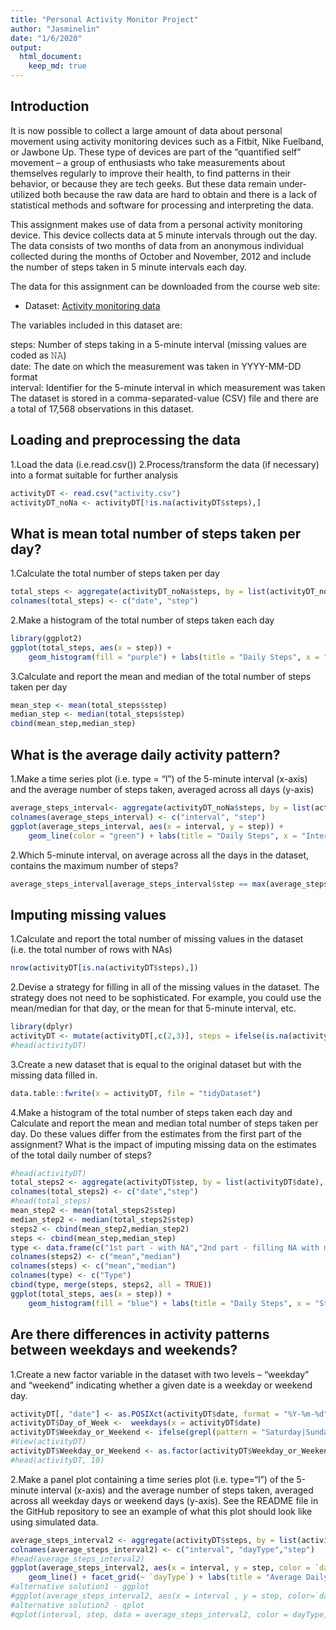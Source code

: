 ```yaml
---
title: "Personal Activity Monitor Project"
author: "Jasminelin"
date: "1/6/2020"
output:
  html_document:
    keep_md: true
---
```


## Introduction
It is now possible to collect a large amount of data about personal movement using activity monitoring devices such as a Fitbit, Nike Fuelband, or Jawbone Up. These type of devices are part of the “quantified self” movement – a group of enthusiasts who take measurements about themselves regularly to improve their health, to find patterns in their behavior, or because they are tech geeks. But these data remain under-utilized both because the raw data are hard to obtain and there is a lack of statistical methods and software for processing and interpreting the data.

This assignment makes use of data from a personal activity monitoring device. This device collects data at 5 minute intervals through out the day. The data consists of two months of data from an anonymous individual collected during the months of October and November, 2012 and include the number of steps taken in 5 minute intervals each day.

The data for this assignment can be downloaded from the course web site:

* Dataset: [Activity monitoring data](https://d396qusza40orc.cloudfront.net/repdata%2Fdata%2Factivity.zip) 

The variables included in this dataset are:

steps: Number of steps taking in a 5-minute interval (missing values are coded as 𝙽𝙰) </br>
date: The date on which the measurement was taken in YYYY-MM-DD format </br>
interval: Identifier for the 5-minute interval in which measurement was taken </br>
The dataset is stored in a comma-separated-value (CSV) file and there are a total of 17,568 observations in this dataset. 

## Loading and preprocessing the data
1.Load the data (i.e.read.csv())
2.Process/transform the data (if necessary) into a format suitable for further analysis
```r
activityDT <- read.csv("activity.csv")
activityDT_noNa <- activityDT[!is.na(activityDT$steps),]
```

## What is mean total number of steps taken per day?
1.Calculate the total number of steps taken per day
```r
total_steps <- aggregate(activityDT_noNa$steps, by = list(activityDT_noNa$date), FUN = sum)
colnames(total_steps) <- c("date", "step")
```
2.Make a histogram of the total number of steps taken each day
```r
library(ggplot2)
ggplot(total_steps, aes(x = step)) +
    geom_histogram(fill = "purple") + labs(title = "Daily Steps", x = "Steps", y = "Frequency")
```
3.Calculate and report the mean and median of the total number of steps taken per day
```r
mean_step <- mean(total_steps$step)
median_step <- median(total_steps$step)
cbind(mean_step,median_step)
```
## What is the average daily activity pattern?
1.Make a time series plot (i.e. type = "l") of the 5-minute interval (x-axis) and the average number of steps taken, averaged across all days (y-axis)
```r
average_steps_interval<- aggregate(activityDT_noNa$steps, by = list(activityDT_noNa$interval), FUN = mean,)
colnames(average_steps_interval) <- c("interval", "step")
ggplot(average_steps_interval, aes(x = interval, y = step)) +
    geom_line(color = "green") + labs(title = "Daily Steps", x = "Interval", y = "Average steps per day")
```
2.Which 5-minute interval, on average across all the days in the dataset, contains the maximum number of steps?
```r
average_steps_interval[average_steps_interval$step == max(average_steps_interval$step), 1]
```

## Imputing missing values
1.Calculate and report the total number of missing values in the dataset (i.e. the total number of rows with NAs)
```r
nrow(activityDT[is.na(activityDT$steps),])
```
2.Devise a strategy for filling in all of the missing values in the dataset. The strategy does not need to be sophisticated. For example, you could use the mean/median for that day, or the mean for that 5-minute interval, etc.
```r
library(dplyr)
activityDT <- mutate(activityDT[,c(2,3)], steps = ifelse(is.na(activityDT$steps), aggregate(activityDT_noNa$steps, by = list(activityDT_noNa$date), FUN = mean)$x, activityDT$steps))
#head(activityDT)
```
3.Create a new dataset that is equal to the original dataset but with the missing data filled in.
```r
data.table::fwrite(x = activityDT, file = "tidyDataset")
```
4.Make a histogram of the total number of steps taken each day and Calculate and report the mean and median total number of steps taken per day. Do these values differ from the estimates from the first part of the assignment? What is the impact of imputing missing data on the estimates of the total daily number of steps?
```r
#head(activityDT)
total_steps2 <- aggregate(activityDT$step, by = list(activityDT$date), FUN = sum)
colnames(total_steps2) <- c("date","step")
#head(total_steps)
mean_step2 <- mean(total_steps2$step)
median_step2 <- median(total_steps2$step)
steps2 <- cbind(mean_step2,median_step2)
steps <- cbind(mean_step,median_step)
type <- data.frame(c("1st part - with NA","2nd part - filling NA with mean"))
colnames(steps2) <- c("mean","median")
colnames(steps) <- c("mean","median")
colnames(type) <- c("Type")
cbind(type, merge(steps, steps2, all = TRUE))
ggplot(total_steps, aes(x = step)) +
    geom_histogram(fill = "blue") + labs(title = "Daily Steps", x = "Steps", y = "Frequency")
```
## Are there differences in activity patterns between weekdays and weekends?
1.Create a new factor variable in the dataset with two levels – “weekday” and “weekend” indicating whether a given date is a weekday or weekend day.
```r
activityDT[, "date"] <- as.POSIXct(activityDT$date, format = "%Y-%m-%d")
activityDT$Day_of_Week <-  weekdays(x = activityDT$date)
activityDT$Weekday_or_Weekend <- ifelse(grepl(pattern = "Saturday|Sunday", activityDT$Day_of_Week), "weekend", "weekday")
#View(activityDT)
activityDT$Weekday_or_Weekend <- as.factor(activityDT$Weekday_or_Weekend)
#head(activityDT, 10)
```
2.Make a panel plot containing a time series plot (i.e. type="l") of the 5-minute interval (x-axis) and the average number of steps taken, averaged across all weekday days or weekend days (y-axis). See the README file in the GitHub repository to see an example of what this plot should look like using simulated data.
```r
average_steps_interval2 <- aggregate(activityDT$steps, by = list(activityDT$interval, activityDT$Weekday_or_Weekend), FUN = mean)
colnames(average_steps_interval2) <- c("interval", "dayType","step")
#head(average_steps_interval2)
ggplot(average_steps_interval2, aes(x = interval, y = step, color = `dayType`)) +
    geom_line() + facet_grid(~ `dayType`) + labs(title = "Average Daily Steps", x = "Interval", y = "Average steps per day")
#alternative solution1 - ggplot 
#ggplot(average_steps_interval2, aes(x = interval , y = step, color=`dayType`)) + geom_line() #+ labs(title = "Avgerage Daily Steps", x = "Interval", y = "Average steps per day") + #facet_wrap(~`dayType` , ncol = 1, nrow=2)
#alternative solution2 - qplot
#qplot(interval, step, data = average_steps_interval2, color = dayType, facets = . ~ dayType, #geom = c("line"))
```






